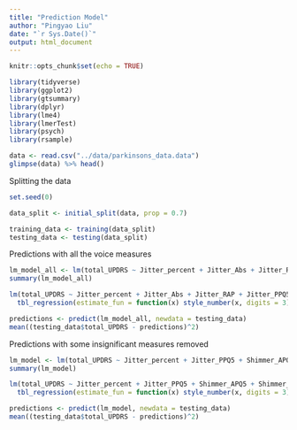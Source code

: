 ```yaml
---
title: "Prediction Model"
author: "Pingyao Liu"
date: "`r Sys.Date()`"
output: html_document
---
```


```r
knitr::opts_chunk$set(echo = TRUE)
```

```r
library(tidyverse)
library(ggplot2)
library(gtsummary)
library(dplyr)
library(lme4)
library(lmerTest)
library(psych)
library(rsample)
```

```r
data <- read.csv("../data/parkinsons_data.data")
glimpse(data) %>% head()
``` 
Splitting the data 
```r
set.seed(0)

data_split <- initial_split(data, prop = 0.7)

training_data <- training(data_split)
testing_data <- testing(data_split)
```

Predictions with all the voice measures 
```r
lm_model_all <- lm(total_UPDRS ~ Jitter_percent + Jitter_Abs + Jitter_RAP + Jitter_PPQ5 + Jitter_DDP + Shimmer + Shimmer_dB + Shimmer_APQ3 + Shimmer_APQ5 + Shimmer_APQ11 + Shimmer_DDA, data = training_data, control = lmerControl(calc.derivs = F))
summary(lm_model_all)
```

```r
lm(total_UPDRS ~ Jitter_percent + Jitter_Abs + Jitter_RAP + Jitter_PPQ5 + Jitter_DDP + Shimmer + Shimmer_dB + Shimmer_APQ3 + Shimmer_APQ5 + Shimmer_APQ11 + Shimmer_DDA, data = training_data) %>%
  tbl_regression(estimate_fun = function(x) style_number(x, digits = 3))
```

```r
predictions <- predict(lm_model_all, newdata = testing_data)
mean((testing_data$total_UPDRS - predictions)^2)
```


Predictions with some insignificant measures removed 
```r
lm_model <- lm(total_UPDRS ~ Jitter_percent + Jitter_PPQ5 + Shimmer_APQ5 + Shimmer_APQ11, data = training_data, control = lmerControl(calc.derivs = F))
summary(lm_model)
```

```r
lm(total_UPDRS ~ Jitter_percent + Jitter_PPQ5 + Shimmer_APQ5 + Shimmer_APQ11, data = training_data) %>%
  tbl_regression(estimate_fun = function(x) style_number(x, digits = 3))
```

```r
predictions <- predict(lm_model, newdata = testing_data)
mean((testing_data$total_UPDRS - predictions)^2)
```
